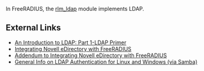In FreeRADIUS, the [[rlm_ldap]] module implements LDAP.

==External Links==

* [http://www.novell.com/coolsolutions/feature/15359.html An Introduction to LDAP: Part 1-LDAP Primer]
* [http://www.novell.com/documentation/edir_radius/index.html Integrating Novell eDirectory with FreeRADIUS]
* [http://www.novell.com/coolsolutions/feature/15383.html Addendum to Integrating Novell eDirectory with FreeRADIUS]
* [http://linuxwiki.riverworth.com/index.php/LDAP_Authentication General Info on LDAP Authentication for Linux and Windows (via Samba)]
